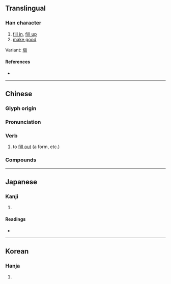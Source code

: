 {{also|塡}}
{{character info/new}}
==Translingual==

===Han character===
{{Han char|rn=32|rad=土|as=10|sn=13|four=41181|canj=GJBC|ids=⿰土真}}

# [[fill in]], [[fill up]]
# [[make good]]

Variant: [[塡]]

====References====
* {{Han ref|kx=0236.341|hdz=10470.100|uh=586B|ud=22635|bh=B6F1|bd=46833}}

----

==Chinese==
{{zh-forms}}

===Glyph origin===
{{Han etym}}

===Pronunciation===
{{zh-pron
|m=tián
|c=tin4
|h=pfs=thièn
|md=
|mn=ml:tiân/qz,xm,zz:tiān/tw:thiām/thūn/xm:tēng
|mn_note=tiân/tiān/thiām - literary; thūn/tēng - vernacular
|w=
|mc=
|oc=y
|cat=v
}}

===Verb===
{{zh-verb}}

# to [[fill out]] (a form, etc.)

===Compounds===
{{zh-der|填報|填飽|填表|填補|填充|填詞|填地|填堵|填發|填房|填方|填海|填空|填料|填滿|填密|填命|填平|填塞|填塞物|填數|填寫|填鴨}}

----

==Japanese==

===Kanji===
{{ja-kanji|grade=|rs=土10}}

# {{defn|lang=ja|sort=土10}}

====Readings====
* {{ja-readings
|goon=ちん, でん
|kanon=ちん, てん
|kun=うず-める, しず-める, はまる, は-める, ふさ-ぐ
}}

----

==Korean==

===Hanja===
{{ko-hanja|hangeul=[[전]], [[진]]|rv=jeon, jin|mr=chŏn, chin}}

# {{defn|lang=ko|sort=土10}}